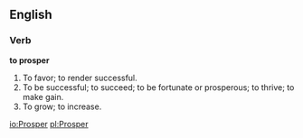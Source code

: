 ==English==

===Verb===

'''to prosper'''

#To favor; to render successful.
#To be successful; to succeed; to be fortunate or prosperous; to thrive; to make gain.
#To grow; to increase.

[[io:Prosper]]
[[pl:Prosper]]